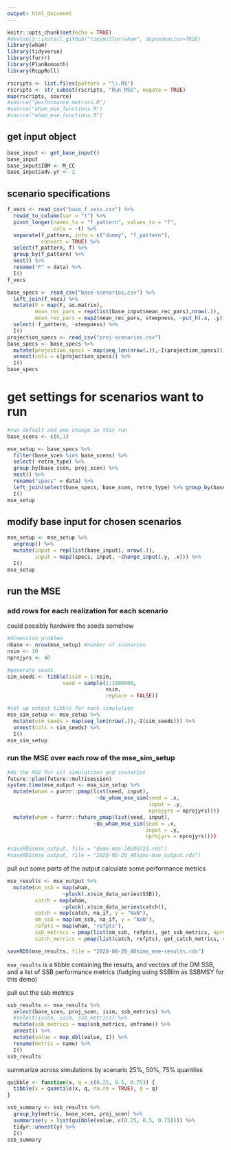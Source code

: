```yaml
---
output: html_document
---
```


```r
knitr::opts_chunk$set(echo = TRUE)
#devtools::install_github("timjmiller/wham", dependencies=TRUE)
library(wham)
library(tidyverse)
library(furrr)
library(PlanBsmooth)
library(RcppRoll)

rscripts <- list.files(pattern = "\\.R$")
rscripts <- str_subset(rscripts, "Run_MSE", negate = TRUE)
map(rscripts, source)
#source("performance_metrics.R")
#source("wham_mse_functions.R")
#source("wham_mse_functions.R")
```

## get input object

```r
base_input <- get_base_input()
base_input
base_input$IBM <- M_CC
base_input$adv.yr <- 2
```

## scenario specifications

```r
f_vecs <- read_csv("base_f_vecs.csv") %>% 
  rowid_to_column(var = "t") %>% 
  pivot_longer(names_to = "f_pattern", values_to = "f",
               cols = -t) %>% 
  separate(f_pattern, into = c("dummy", "f_pattern"),
           convert = TRUE) %>% 
  select(f_pattern, f) %>% 
  group_by(f_pattern) %>% 
  nest() %>% 
  rename("F" = data) %>% 
  I()
f_vecs

base_specs <- read_csv("base-scenarios.csv") %>% 
  left_join(f_vecs) %>% 
  mutate(F = map(F, as.matrix),
         mean_rec_pars = rep(list(base_input$mean_rec_pars),nrow(.)),
         mean_rec_pars = map2(mean_rec_pars, steepness, ~put_h(.x, .y))) %>% 
  select(-f_pattern, -steepness) %>% 
  I()
projection_specs <- read_csv("proj-scenarios.csv")
base_specs <- base_specs %>% 
  mutate(projection_specs = map(seq_len(nrow(.)),~I(projection_specs))) %>% 
  unnest(cols = c(projection_specs)) %>% 
  I()
base_specs
```

# get settings for scenarios want to run
```r
#run default and one change in this run
base_scens <- c(0,1)

mse_setup <- base_specs %>% 
  filter(base_scen %in% base_scens) %>% 
  select(-retro_type) %>% 
  group_by(base_scen, proj_scen) %>% 
  nest() %>% 
  rename("specs" = data) %>% 
  left_join(select(base_specs, base_scen, retro_type) %>% group_by(base_scen) %>% slice(1)) %>% 
  I()
mse_setup
```


## modify base input for chosen scenarios
```r
mse_setup <- mse_setup %>% 
  ungroup() %>% 
  mutate(input = rep(list(base_input), nrow(.)),
         input = map2(specs, input, ~change_input(.y, .x))) %>% 
  I()
mse_setup
```


## run the MSE

### add rows for each realization for each scenario
could possibly hardwire the seeds somehow

```r
#dimension problem
nbase <- nrow(mse_setup) #number of scenarios
nsim <- 10
nprojyrs <- 40

#generate seeds
sim_seeds <- tibble(isim = 1:nsim,
                  seed = sample(1:1000000,
                                nsim,
                                replace = FALSE))

#set up output tibble for each simulation
mse_sim_setup <- mse_setup %>% 
  mutate(sim_seeds = map(seq_len(nrow(.)),~I(sim_seeds))) %>% 
  unnest(cols = sim_seeds) %>% 
  I()
mse_sim_setup
```  


### run the MSE over each row of the mse_sim_setup

```r
#do the MSE for all simulations and scenarios
future::plan(future::multisession)
system.time(mse_output <- mse_sim_setup %>% 
  mutate(wham = purrr::pmap(list(seed, input),
                             ~do_wham_mse_sim(seed = .x,
                                              input = .y,
                                              nprojyrs = nprojyrs))))
  mutate(wham = furrr::future_pmap(list(seed, input),
                            ~do_wham_mse_sim(seed = .x,
                                             input = .y,
                                             nprojyrs = nprojyrs))))

#saveRDS(mse_output, file = "demo-mse-20200723.rds")
#saveRDS(mse_output, file = "2020-08-20_40sims-mse_output.rds")
```

pull out some parts of the output
calculate some performance metrics

```r
mse_results <- mse_output %>% 
  mutate(om_ssb = map(wham,
                  ~pluck(.x$sim_data_series$SSB)),
         catch = map(wham, 
                  ~pluck(.x$sim_data_series$catch)),
         catch = map(catch, na_if, y = "NaN"),
         om_ssb = map(om_ssb, na_if, y = "NaN"),
         refpts = map(wham, "refpts"),
         ssb_metrics = pmap(list(om_ssb, refpts), get_ssb_metrics, nprojyrs = nprojyrs),
         catch_metrics = pmap(list(catch, refpts), get_catch_metrics, nprojyrs = nprojyrs))

saveRDS(mse_results, file = "2020-08-20_40sims_mse-results.rds")
```

`mse_results` is a tibble containing the results, and vectors of the OM SSB, and a list of SSB performance metrics (fudging using SSBlim as SSBMSY for this demo)

pull out the ssb metrics

```r
ssb_results <- mse_results %>% 
  select(base_scen, proj_scen, isim, ssb_metrics) %>% 
  #select(iscen, isim, ssb_metrics) %>% 
  mutate(ssb_metrics = map(ssb_metrics, enframe)) %>% 
  unnest() %>% 
  mutate(value = map_dbl(value, I)) %>% 
  rename(metric = name) %>% 
  I()
ssb_results
```

summarize across simulations by scenario
25%, 50%, 75% quantiles
```r
quibble <- function(x, q = c(0.25, 0.5, 0.75)) {
  tibble(x = quantile(x, q, na.rm = TRUE), q = q)
}

ssb_summary <- ssb_results %>% 
  group_by(metric, base_scen, proj_scen) %>% 
  summarise(y = list(quibble(value, c(0.25, 0.5, 0.75)))) %>% 
  tidyr::unnest(y) %>% 
  I()
ssb_summary
```

